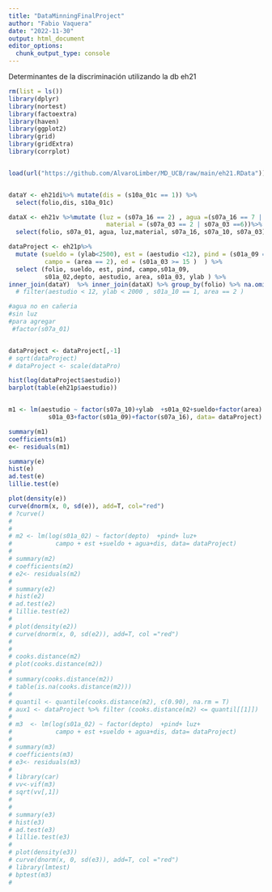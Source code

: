 ```yaml
---
title: "DataMinningFinalProject"
author: "Fabio Vaquera"
date: "2022-11-30"
output: html_document
editor_options: 
  chunk_output_type: console
---
```

Determinantes de la discriminación utilizando la db eh21

```r
rm(list = ls())
library(dplyr)
library(nortest)
library(factoextra)
library(haven)
library(ggplot2)
library(grid)
library(gridExtra)
library(corrplot) 


load(url("https://github.com/AlvaroLimber/MD_UCB/raw/main/eh21.RData"))


dataY <- eh21di%>% mutate(dis = (s10a_01c == 1)) %>%
  select(folio,dis, s10a_01c) 

dataX <- eh21v %>%mutate (luz = (s07a_16 == 2) , agua =(s07a_16 == 7 | s07a_10 == 8),
                           material = (s07a_03 == 2 | s07a_03 ==6))%>% 
  select(folio, s07a_01, agua, luz,material, s07a_16, s07a_10, s07a_03)

dataProject <- eh21p%>% 
  mutate (sueldo = (ylab<2500), est = (aestudio <12), pind = (s01a_09 == 1), 
          campo = (area == 2), ed = (s01a_03 >= 15 )  ) %>%
  select (folio, sueldo, est, pind, campo,s01a_09,
          s01a_02,depto, aestudio, area, s01a_03, ylab ) %>%
inner_join(dataY)  %>% inner_join(dataX) %>% group_by(folio) %>% na.omit()# %>%
  # filter(aestudio < 12, ylab < 2000 , s01a_10 == 1, area == 2 )

#agua no en cañeria 
#sin luz 
#para agregar
 #factor(s07a_01)


dataProject <- dataProject[,-1]
# sqrt(dataProject)
# dataProject <- scale(dataPro)

hist(log(dataProject$aestudio))
barplot(table(eh21p$aestudio))


m1 <- lm(aestudio ~ factor(s07a_10)+ylab  +s01a_02+sueldo+factor(area) +
           s01a_03+factor(s01a_09)+factor(s07a_16), data= dataProject)

summary(m1)
coefficients(m1)
e<- residuals(m1)

summary(e)
hist(e) 
ad.test(e)
lillie.test(e)

plot(density(e))
curve(dnorm(x, 0, sd(e)), add=T, col="red")
# ?curve()
# 
# 
# m2 <- lm(log(s01a_02) ~ factor(depto)  +pind+ luz+
#            campo + est +sueldo + agua+dis, data= dataProject)
# 
# summary(m2)
# coefficients(m2)
# e2<- residuals(m2)
# 
# summary(e2)
# hist(e2) 
# ad.test(e2)
# lillie.test(e2)
# 
# plot(density(e2))
# curve(dnorm(x, 0, sd(e2)), add=T, col ="red")
# 
# 
# cooks.distance(m2)
# plot(cooks.distance(m2))
# 
# summary(cooks.distance(m2))
# table(is.na(cooks.distance(m2)))
# 
# quantil <- quantile(cooks.distance(m2), c(0.90), na.rm = T) 
# aux1 <- dataProject %>% filter (cooks.distance(m2) <= quantil[[1]]) 
# 
# m3  <- lm(log(s01a_02) ~ factor(depto)  +pind+ luz+
#            campo + est +sueldo + agua+dis, data= dataProject)
# 
# summary(m3)
# coefficients(m3)
# e3<- residuals(m3)
# 
# library(car)
# vv<-vif(m3)
# sqrt(vv[,1])
# 
# 
# summary(e3)
# hist(e3) 
# ad.test(e3)
# lillie.test(e3)
# 
# plot(density(e3))
# curve(dnorm(x, 0, sd(e3)), add=T, col ="red")
# library(lmtest)
# bptest(m3)
# 



```

